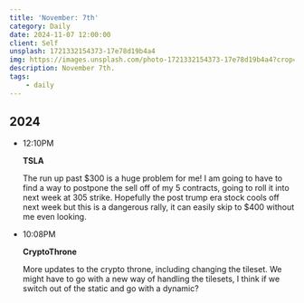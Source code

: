 ```yaml
---
title: 'November: 7th'
category: Daily
date: 2024-11-07 12:00:00
client: Self
unsplash: 1721332154373-17e78d19b4a4
img: https://images.unsplash.com/photo-1721332154373-17e78d19b4a4?crop=entropy&cs=srgb&fm=jpg&ixid=MnwzNjM5Nzd8MHwxfHJhbmRvbXx8fHx8fHx8fDE2ODE3NDg2ODY&ixlib=rb-4.0.3&q=85
description: November 7th.
tags:
    - daily
---
```



## 2024

-   12:10PM

    **TSLA**

    The run up past $300 is a huge problem for me!
    I am going to have to find a way to postpone the sell off of my 5 contracts, going to roll it into next week at 305 strike.
    Hopefully the post trump era stock cools off next week but this is a dangerous rally, it can easily skip to $400 without me even looking.

-   10:08PM

    **CryptoThrone**

    More updates to the crypto throne, including changing the tileset.
    We might have to go with a new way of handling the tilesets, I think if we switch out of the static and go with a dynamic?